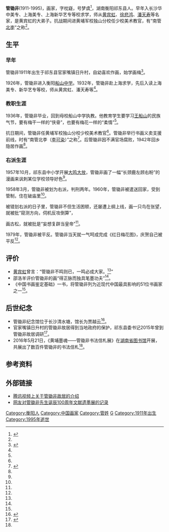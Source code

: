 
'''管锄非'''(1911-1995)，画家，字枕嶷，号梦虞<ref name=":0">{{Cite news|url=http://news.sina.com.cn/o/2011-08-26/085823054854.shtml|title=《管锄非墨宝研究》带你认识管锄非|last=田|first=芳|date=2011年8月26日|work=长沙晚报|accessdate=|archive-date=2019-07-17|archive-url=https://web.archive.org/web/20190717231513/http://news.sina.com.cn/o/2011-08-26/085823054854.shtml|dead-url=no}}</ref>，湖南衡阳祁东县人。早年入长沙华中美专、上海美专、上海新华艺专等校求学，师从[[黄宾虹|黄宾虹]]、[[徐悲鸿|徐悲鸿]]、[[潘天寿|潘天寿]]等名家，是黄宾虹的大弟子。抗战期间进黄埔军校独山分校任少校美术教官，有“南管[[李可染|北李]]”之称<ref name=":0" />。

== 生平 ==

=== 早年 ===
管锄非1911年出生于祁东县官家嘴镇日升村，自幼喜欢作画，始学画梅<ref name=":1">{{Cite news|url=http://news.idoican.com.cn/hengyrb/html/2009-08/22/content_40581181.htm|title=画梅大师——管锄非|last=邓|first=松柏|date=2009年8月22日|work=衡阳日报|accessdate=}}{{dead link|date=2018年4月 |bot=InternetArchiveBot |fix-attempted=yes }}</ref>。

1926年，管锄非进入衡阳[[衡阳市第一中学|船山中学]]。1932年，管锄非赴上海求学，先后入读上海美专、新华艺专等校，师从黄宾虹、潘天寿等<ref name=":1" />。

=== 教职生涯 ===
1936年，管锄非毕业，回到母校船山中学执教。他教育学生要学习[[王夫之|王船山]]的民族气节，要有梅干一样的“侠骨”，也要有梅花一样的“柔情”<ref name=":1" />。

抗日期间，管锄非任黄埔军校独山分校少校美术教官<ref name=":1" />。管锄非举行书画义卖支援前线，时有“南管北李（[[李可染|李可染]]）”之称<ref name=":2">{{Cite news|url=http://www.chinanews.com/cul/2015/05-21/7292430.shtml|title=管锄非书法信札长沙展出 曾为黄埔军校美术教官|last=邓|first=霞|date=2015年5月21日|work=中国新闻网|accessdate=|archive-date=2019年7月22日|archive-url=https://web.archive.org/web/20190722170518/http://www.chinanews.com/cul/2015/05-21/7292430.shtml|dead-url=no}}</ref>。后管锄非因不满官场腐败，1942年回乡隐居作画<ref name=":1" />。

=== 右派生涯 ===
1957年10月，祁东县中小学开展[[大鸣大放|大鸣大放]]，管锄非画了一幅“长颈鹿左顾右盼”的漫画来讽刺某位学校领导好色<ref name=":1" />。

1958年3月，管锄非被划为右派，判刑两年。1960年，管锄非被遣送回家，受到管制，住在破庙里<ref name=":1" />。

被错划右派的日子里，管锄非不但生活困顿，还屡遭上纲上线，画一只鸟在张望，就被批“窥测方向，伺机反攻倒算”，

画古松，就被批是“妄想复辟当皇帝”<ref name=":1" />。

1979年，管锄非被平反。管锄非当天就一气呵成完成《红日梅花图》，庆贺自己被平反<ref name=":1" />。

== 评价 ==
* [[黄宾虹|黄宾虹]]曾言：“管锄非不鸣则已，一鸣必成大家。<ref name=":1" />”
* 邵洛羊评价管锄非的画“得正脉而独具笔墨功夫”<ref name=":1" />。
* 《中国书画鉴定基础》一书，将管锄非列为近现代中国最具影响的51位书画家之一<ref name=":1" />。

== 后世纪念 ==
* 管锄非纪念馆位于长沙清水塘，馆长为贾越云<ref>{{Cite news|url=http://news.sohu.com/20090217/n262279008.shtml|title=清代曾国藩夫妻国画像现长沙 为京城高人绘制|last=田|first=芳|date=2009年2月17日|work=长沙晚报|accessdate=|quote=昨日，在清水塘湖南管锄非纪念馆，记者见到了该馆珍藏的清代巨幅曾国藩夫妻国画像。……管锄非纪念馆馆长贾越云告诉记者，此画先后经过三位关键性人物鉴定，均肯定是曾国藩夫妻画像。|archive-date=2019年7月17日|archive-url=https://web.archive.org/web/20190717133759/http://news.sohu.com/20090217/n262279008.shtml|dead-url=no}}</ref>。
* 官家嘴镇日升村的管锄非故居得到当地政府的保护，祁东县委书记2015年曾到管锄非故居调研<ref>{{Cite news|url=http://www.qdxw.com.cn/p_2_86_71335.html|title=雷高飞调研著名画家管锄非故居|last=邱|first=高桥|date=2015年12月22日|work=祁东新闻网|accessdate=|archive-date=2019年7月17日|archive-url=https://web.archive.org/web/20190717015925/http://www.qdxw.com.cn/p_2_86_71335.html|dead-url=no}}</ref>。
* 2016年5月21日，《黄埔墨魂——管锄非书法信札展》在[[湖南图书馆|湖南省图书馆]]开展，共展出了数百件管锄非的书法信札<ref name=":2" />。

== 参考资料 ==
{{Reflist|2}}

== 外部链接 ==
* [https://v.qq.com/x/page/m03422clowg.html 腾讯视频上关于管锄非故居的介绍] {{Wayback|url=https://v.qq.com/x/page/m03422clowg.html |date=20190718192955 }}
* [https://web.archive.org/web/20170302025449/http://blog.artron.net/space-120446-do-blog-id-804494.html 网友对管锄非先生诞辰100周年文献遗墨展的记录]

[[Category:衡阳人|Category:衡阳人]]
[[Category:中国画家|Category:中国画家]]
[[Category:管姓|Category:管姓]]
[[Category:中国书法家|G]]
[[Category:1911年出生|Category:1911年出生]]
[[Category:1995年逝世|Category:1995年逝世]]